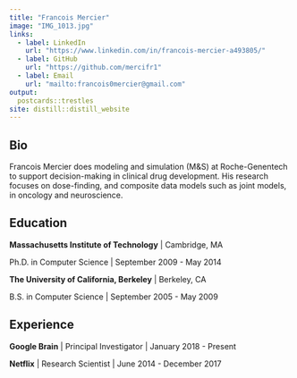 ```yaml
---
title: "Francois Mercier"
image: "IMG_1013.jpg"
links:
  - label: LinkedIn
    url: "https://www.linkedin.com/in/francois-mercier-a493805/"
  - label: GitHub
    url: "https://github.com/mercifr1"
  - label: Email
    url: "mailto:francois0mercier@gmail.com"
output:
  postcards::trestles
site: distill::distill_website
---
```

 
## Bio

Francois Mercier does modeling and simulation (M&S) at Roche-Genentech to support decision-making in clinical drug development. His research focuses on dose-finding, and composite data models such as joint models, in oncology and neuroscience.

## Education

**Massachusetts Institute of Technology** | Cambridge, MA

Ph.D. in Computer Science | September 2009 - May 2014

**The University of California, Berkeley** | Berkeley, CA

B.S. in Computer Science | September 2005 - May 2009

## Experience

**Google Brain** | Principal Investigator | January 2018 - Present

**Netflix** | Research Scientist | June 2014 - December 2017
